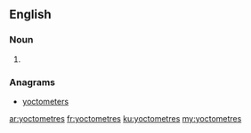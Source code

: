 ==English==

===Noun===
{{head|en|noun plural form}}

# {{plural of|yoctometre|lang=en}}

===Anagrams===
* [[yoctometers#English|yoctometers]]

[[ar:yoctometres]]
[[fr:yoctometres]]
[[ku:yoctometres]]
[[my:yoctometres]]